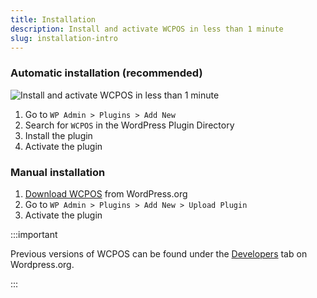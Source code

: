 ```yaml
---
title: Installation
description: Install and activate WCPOS in less than 1 minute
slug: installation-intro
---
```


### Automatic installation (recommended)

![](https://wcpos.com/wp-content/uploads/2016/06/wcpos-install.gif "Install and activate WCPOS in less than 1 minute")

1. Go to `WP Admin > Plugins > Add New`
2. Search for `WCPOS` in the WordPress Plugin Directory
3. Install the plugin
4. Activate the plugin

### Manual installation

1. [Download WCPOS](https://wordpress.org/plugins/woocommerce-pos/) from WordPress.org
2. Go to `WP Admin > Plugins > Add New > Upload Plugin`
3. Activate the plugin

:::important

Previous versions of WCPOS can be found under the [Developers](https://wordpress.org/plugins/woocommerce-pos/developers/) tab on Wordpress.org.

:::
